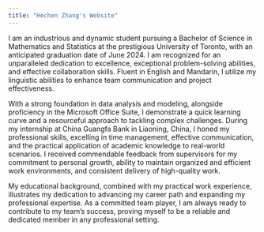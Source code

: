 ```yaml
---
title: "Hechen Zhang's Website"
---
```

I am an industrious and dynamic student pursuing a Bachelor of Science in Mathematics and Statistics at the prestigious University of Toronto, with an anticipated graduation date of June 2024. I am recognized for an unparalleled dedication to excellence, exceptional problem-solving abilities, and effective collaboration skills. Fluent in English and Mandarin, I utilize my linguistic abilities to enhance team communication and project effectiveness.

With a strong foundation in data analysis and modeling, alongside proficiency in the Microsoft Office Suite, I demonstrate a quick learning curve and a resourceful approach to tackling complex challenges. During my internship at China Guangfa Bank in Liaoning, China, I honed my professional skills, excelling in time management, effective communication, and the practical application of academic knowledge to real-world scenarios. I received commendable feedback from supervisors for my commitment to personal growth, ability to maintain organized and efficient work environments, and consistent delivery of high-quality work.

My educational background, combined with my practical work experience, illustrates my dedication to advancing my career path and expanding my professional expertise. As a committed team player, I am always ready to contribute to my team's success, proving myself to be a reliable and dedicated member in any professional setting.